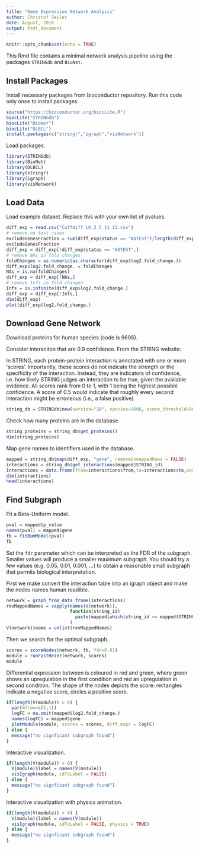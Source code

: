 ```yaml
---
title: "Gene Expression Network Analysis"
author: Christof Seiler
date: August, 2016
output: html_document
---
```


```r
knitr::opts_chunk$set(echo = TRUE)
```

This Rmd file contains a minimal network analysis pipeline using the packages ``STRINGdb`` and ``BioNet``.

## Install Packages

Install necessary packages from bioconductor repository. Run this code only once to install packages.

```r
source("https://bioconductor.org/biocLite.R")
biocLite("STRINGdb")
biocLite("BioNet")
biocLite("DLBCL")
install.packages(c("stringr","igraph","visNetwork"))
```

Load packages.

```r
library(STRINGdb)
library(BioNet)
library(DLBCL)
library(stringr)
library(igraph)
library(visNetwork)
```

## Load Data

Load example dataset. Replace this with your own list of pvalues.

```r
diff_exp = read.csv("Cuffdiff LK_2_5_11_13.csv")
# remove no test cases
excludeGenesFraction = sum(diff_exp$status == "NOTEST")/length(diff_exp$status)
excludeGenesFraction
diff_exp = diff_exp[!diff_exp$status == "NOTEST",]
# remove NAs in fold changes
foldChanges = as.numeric(as.character(diff_exp$log2.fold_change.))
diff_exp$log2.fold_change. = foldChanges
NAs = is.na(foldChanges)
diff_exp = diff_exp[!NAs,]
# remove Infs in fold changes
Infs = is.infinite(diff_exp$log2.fold_change.)
diff_exp = diff_exp[!Infs,]
dim(diff_exp)
plot(diff_exp$log2.fold_change.)
```

## Download Gene Network

Download proteins for human species (code is 9606).

Consider interaciton that are 0.9 confidence. From the STRING website: 

In STRING, each protein-protein interaction is annotated with one or more 'scores'. Importantly, these scores do not indicate the strength or the specificity of the interaction. Instead, they are indicators of confidence, i.e. how likely STRING judges an interaction to be true, given the available evidence. All scores rank from 0 to 1, with 1 being the highest possible confidence. A score of 0.5 would indicate that roughly every second interaction might be erroneous (i.e., a false positive).

```r
string_db = STRINGdb$new(version="10", species=9606, score_threshold=900, input_directory="")
```

Check how many proteins are in the database.

```r
string_proteins = string_db$get_proteins()
dim(string_proteins)
```

Map gene names to identifiers used in the database.

```r
mapped = string_db$map(diff_exp, "gene", removeUnmappedRows = FALSE)
interactions = string_db$get_interactions(mapped$STRING_id)
interactions = data.frame(from=interactions$from,to=interactions$to,combined_score=interactions$combined_score)
dim(interactions)
head(interactions)
```

## Find Subgraph

Fit a Beta-Uniform model.

```r
pval = mapped$p_value
names(pval) = mapped$gene
fb = fitBumModel(pval)
fb
```

Set the ``fdr`` parameter which can be interpreted as the FDR of the subgraph. Smaller values will produce a smaller maximum subgraph. You should try a few values (e.g. 0.05, 0.01, 0.001, ...) to obtain a reasonable small subgraph that permits biological interpretation.

First we make convert the interaction table into an igraph object and make the nodes names human readible.

```r
network = graph_from_data_frame(interactions)
revMappedNames = sapply(names(V(network)),
                        function(string_id)
                          paste(mapped[which(string_id == mapped$STRING_id),]$gene,collapse = "/")
                        )
V(network)$name = unlist(revMappedNames)
```

Then we search for the optimal subgraph.

```r
scores = scoreNodes(network, fb, fdr=0.01)
module = runFastHeinz(network, scores)
module
```

Differential expression between is coloured in red and green, where green shows an upregulation in the first condition and red an upregulation in second condition. The shape of the nodes depicts the score: rectangles indicate a negative score, circles a positive score.

```r
if(length(V(module)) > 0) {
  par(mfrow=c(1,1))
  logFC = na.omit(mapped$log2.fold_change.)
  names(logFC) = mapped$gene
  plotModule(module, scores = scores, diff.expr = logFC)
} else {
  message("no signficant subgraph found")
}
```

Interactive visualization.

```r
if(length(V(module)) > 0) {
  V(module)$label = names(V(module))
  visIgraph(module, idToLabel = FALSE)
} else {
  message("no signficant subgraph found")
}
```

Interactive visualization with physics animation.

```r
if(length(V(module)) > 0) {
  V(module)$label = names(V(module))
  visIgraph(module, idToLabel = FALSE, physics = TRUE)
} else {
  message("no signficant subgraph found")
}
```
